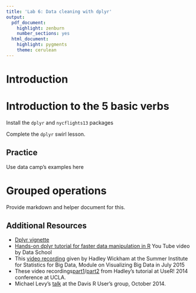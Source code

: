 ```yaml
---
title: 'Lab 6: Data cleaning with dplyr'
output:
  pdf_document: 
    highlight: zenburn
    number_sections: yes
  html_document:
    highlight: pygments
    theme: cerulean
---
```


# Introduction 

# Introduction to the 5 basic verbs
Install the `dplyr` and `nycflights13` packages

Complete the `dplyr` swirl lesson. 

## Practice

Use data camp's examples here


# Grouped operations
Provide markdown and helper document for this. 


## Additional Resources
* [Dplyr vignette](https://cran.rstudio.com/web/packages/dplyr/vignettes/introduction.html)
* [Hands-on dplyr tutorial for faster data manipulation in R](https://www.youtube.com/watch?v=jWjqLW-u3hc) You Tube video by Data School
* This [video recording](https://uw.hosted.panopto.com/Panopto/Pages/Viewer.aspx?id=4b82a6bf-2b3d-44d7-8467-a2e49ea59c84) given by Hadley Wickham at the Summer Institute for Statistics for Big Data, Module on Visualizing Big Data in July 2015
* These video recordings[part1](https://www.youtube.com/watch?v=8SGif63VW6E)/[part2](https://www.youtube.com/watch?v=Ue08LVuk790) from Hadley's tutorial at UseR! 2014 conference at UCLA. 
* Michael Levy's [talk](https://www.youtube.com/watch?v=KCKBmWsRQko) at the Davis R User's group, October 2014. 

